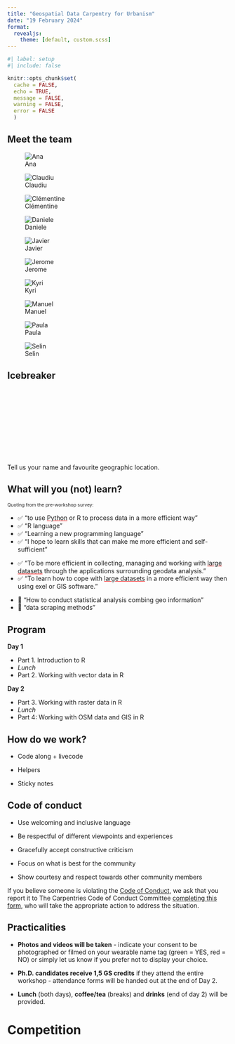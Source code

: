 ```yaml
---
title: "Geospatial Data Carpentry for Urbanism"
date: "19 February 2024"
format: 
  revealjs:
    theme: [default, custom.scss]
---
```



```r
#| label: setup
#| include: false

knitr::opts_chunk$set(
  cache = FALSE,
  echo = TRUE,
  message = FALSE, 
  warning = FALSE,
  error = FALSE
  )
```

## Meet the team

::: {layout-ncol=5 .caption}

![Ana](fig/ana.webp)

![Claudiu](fig/claudiu.webp)

![Clémentine](fig/clementine.webp)

![Daniele](fig/daniele.webp)

![Javier](fig/javier.webp)

![Jerome](fig/jerome.webp)

![Kyri](fig/kyri.webp)

![Manuel](fig/manuel.webp)

![Paula](fig/paula.webp)

![Selin](fig/selin.webp)

:::

## Icebreaker {background-image="fig/icebreaker.jpeg"}

<br><br><br><br><br><br><br><br><br><br>Tell us your name and favourite geographic location.


## What will you (not) learn?

::: {.fragment}

<span style="font-size: 75%;">Quoting from the pre-workshop survey:</span>

:::

::: {.fragment .fade-in-then-semi-out}

- ✅ "to use <span style="text-decoration: underline; -webkit-text-decoration-color: red; text-decoration-color: red;">Python</span> or R to process data in a more efficient way"</span>
- ✅ "R language"
- ✅ "Learning a new programming language"
- ✅ "I hope to learn skills that can make me more efficient and self-sufficient"

:::

::: {.fragment .fade-in-then-semi-out}

- ✅ "To be more efficient in collecting, managing and working with <span style="text-decoration: underline; -webkit-text-decoration-color: red; text-decoration-color: red;">large datasets</span> through the applications surrounding geodata analysis."
- ✅ "To learn how to cope with <span style="text-decoration: underline; -webkit-text-decoration-color: red; text-decoration-color: red;">large datasets</span> in a more efficient way then using exel or GIS software."

:::

::: {.fragment}

- 🚫 "How to conduct statistical analysis combing geo information"
- 🚫 "data scraping methods"

:::

## Program

**Day 1**

  - Part 1. Introduction to R
  - *Lunch*
  - Part 2. Working with vector data in R

**Day 2**

  - Part 3. Working with raster data in R
  - *Lunch*
  - Part 4: Working with OSM data and GIS in R

## How do we work?

- Code along + livecode

- Helpers

- Sticky notes

## Code of conduct

- Use welcoming and inclusive language

- Be respectful of different viewpoints and experiences

- Gracefully accept constructive criticism

- Focus on what is best for the community

- Show courtesy and respect towards other community members

If you believe someone is violating the [Code of Conduct](https://docs.carpentries.org/topic_folders/policies/code-of-conduct.html), we ask that you report it to The Carpentries Code of Conduct Committee [completing this form](https://goo.gl/forms/KoUfO53Za3apOuOK2), who will take the appropriate action to address the situation.

## Practicalities 

::: {.incremental}

- **Photos and videos will be taken** - indicate your consent to be photographed or filmed on your wearable name tag (green = YES, red = NO) or simply let us know if you prefer not to display your choice.

- **Ph.D. candidates receive 1,5 GS credits** if they attend the entire workshop - attendance forms will be handed out at the end of Day 2.

- **Lunch** (both days), **coffee/tea** (breaks) and **drinks** (end of day 2) will be provided.

:::

# Competition {background-image="fig/competition.jpeg"}
